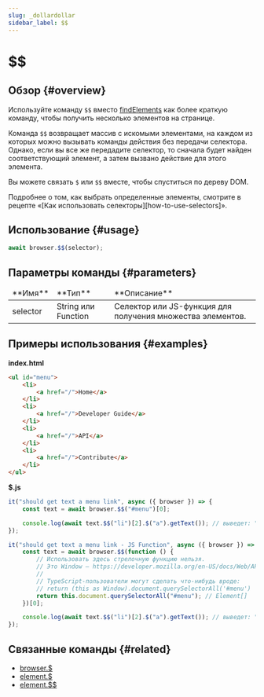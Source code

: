 ```yaml
---
slug: _dollardollar
sidebar_label: $$
---
```



# $$

## Обзор {#overview}

Используйте команду `$$` вместо [findElements][find-elements] как более краткую команду, чтобы получить несколько элементов на странице.

Команда `$$` возвращает массив с искомыми элементами, на каждом из которых можно вызывать команды действия без передачи селектора. Однако, если вы все же передадите селектор, то сначала будет найден соответствующий элемент, а затем вызвано действие для этого элемента.

Вы можете связать `$` или `$$` вместе, чтобы спуститься по дереву DOM.

<Admonition type="info">
    Подробнее о том, как выбрать определенные элементы, смотрите в рецепте «[Как использовать
    селекторы][how-to-use-selectors]».
</Admonition>

## Использование {#usage}

```javascript
await browser.$$(selector);
```

## Параметры команды {#parameters}

<table>
<thead>
<tr><td>**Имя**</td><td>**Тип**</td><td>**Описание**</td></tr>
</thead>
<tbody>
<tr><td>selector</td><td>String или Function</td><td>Селектор или JS-функция для получения множества элементов.</td></tr>

</tbody>
</table>

## Примеры использования {#examples}

**index.html**

```html
<ul id="menu">
    <li>
        <a href="/">Home</a>
    </li>
    <li>
        <a href="/">Developer Guide</a>
    </li>
    <li>
        <a href="/">API</a>
    </li>
    <li>
        <a href="/">Contribute</a>
    </li>
</ul>
```

**$.js**

```javascript
it("should get text a menu link", async ({ browser }) => {
    const text = await browser.$$("#menu")[0];

    console.log(await text.$$("li")[2].$("a").getText()); // выведет: "API"
});

it("should get text a menu link - JS Function", async ({ browser }) => {
    const text = await browser.$$(function () {
        // Использовать здесь стрелочную функцию нельзя.
        // Это Window – https://developer.mozilla.org/en-US/docs/Web/API/Window
        //
        // TypeScript-пользователи могут сделать что-нибудь вроде:
        // return (this as Window).document.querySelectorAll('#menu')
        return this.document.querySelectorAll("#menu"); // Element[]
    })[0];

    console.log(await text.$$("li")[2].$("a").getText()); // выведет: "API"
});
```

## Связанные команды {#related}

-   [browser.$](../_dollar)
-   [element.$](../../element/_dollar)
-   [element.$$](../../element/_dollardollar)

[find-elements]: https://webdriver.io/docs/api/webdriver/#findelements
[how-to-use-selectors]: https://webdriver.io/docs/selectors
